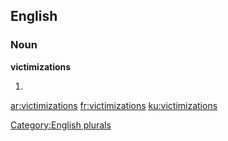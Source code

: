 
==English==

===Noun===
'''victimizations'''

# {{plural of|[[victimization]]}}

[[Category:English plurals]]

[[ar:victimizations]]
[[fr:victimizations]]
[[ku:victimizations]]